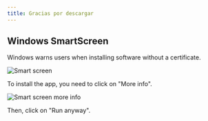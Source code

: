 ```yaml
---
title: Gracias por descargar
---
```



<CardGrid>
<LinkCard href="/contributing" title="Contribute to the project" />
<LinkCard href="https://linwood.dev/matrix" title="Join the community" />
</CardGrid>

## Windows SmartScreen

Windows warns users when installing software without a certificate.

![Smart screen](../../../assets/img/smart-screen.png)

To install the app, you need to click on "More info".

![Smart screen more info](../../../assets/img/smart-screen-more-info.png)

Then, click on "Run anyway".
